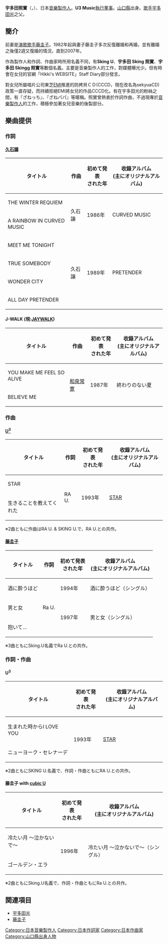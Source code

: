 {{Infobox Musician <!--Wikipedia:ウィキプロジェクト 音楽家を参照-->
| Name = 宇多田 照實
| Img = 
| Img_capt = 
| Img_size = <!-- サイズが250ピクセルに満たない場合のみ記入 -->
| Background = non_performing_personnel
| Alias = 
| Born = {{Birth date and age|1948|7|21}}
| Origin = {{JPN}}・[[山口縣|山口縣]]
| Instrument = <!-- 個人のみ -->
| Genre = 
| Occupation = [[音樂製作人|音樂製作人]]
| Years_active = 
| Label = 
| Associated_acts = [[宇多田光|宇多田光]]、[[藤圭子|藤圭子]]、[[U3_(音楽グループ)|U<sup>3</sup>]]
| Influences = 
| URL = 
| Notable_instruments = 
}}
'''宇多田照實'''（{{jpn|j=宇多田 照實|kn=うただ てるざね|rm=Utada Teruzane}}，{{bd|1948年|7月21日}}）、日本[[音樂製作人|音樂製作人]]。'''U3 Music'''[[執行董事|執行董事]]。[[山口縣|山口縣]]出身。[[歌手|歌手]][[宇多田光|宇多田光]]之父。

==簡介==
前妻是[[演歌|演歌]][[歌手|歌手]][[藤圭子|藤圭子]]。1982年起與妻子藤圭子多次反復離婚和再婚，並有離婚之後僅2週又復婚的情況，直到2007年。

作為製作人和作詞、作曲家時所用名義不同，有'''Sking U'''、'''宇多田 Sking 照實'''、'''宇多田 Skingg 照實'''等數個名義。主要是音樂製作人的工作，對媒體曝光少。但有時會在女兒的官網「Hikki's WEBSITE」Staff Diary部分發言。

對女兒所屬唱片公司東芝[[EMI|EMI]]推進的防拷貝ＣＤ(CCCD，現在改名為sekyuaCD)政策一直存疑，而持續拒絕EMI將女兒的作品CCCD化。有在宇多田光的粉絲之間，有『ざねっち』、『ざねパパ』等暱稱。照實曾熱衷於作詞作曲，不過現專於[[音樂製作人|音樂製作人]]的工作，積極參加著女兒音樂的後製部分。

==樂曲提供==
===作詞===
====[[久石譲|久石譲]]====
{| class="wikitable" style="text-align:center"
|-
! タイトル || 作曲 || 初めて発表<br/>された年 || 收錄アルバム<br>(主にオリジナルアルバム)  
|-
| THE WINTER REQUIEM
| rowspan="2" | 久石譲
| rowspan="2" | 1986年
| rowspan="2" | CURVED MUSIC
|-
| A RAINBOW IN CURVED MUSIC
|-
| MEET ME TONIGHT
| rowspan="4" | 久石譲
| rowspan="4" | 1989年
| rowspan="4" | PRETENDER
|-
| TRUE SOMEBODY
|-
| WONDER CITY
|-
| ALL DAY PRETENDER
|}

====J-WALK (現:[[JAYWALK|JAYWALK]])====
{| class="wikitable" style="text-align:center"
|-
! タイトル || 作曲 || 初めて発表<br/>された年 || 收錄アルバム<br>(主にオリジナルアルバム)  
|-
| YOU MAKE ME FEEL SO ALIVE
| rowspan="2" | [[和泉常寛|和泉常寛]]
| rowspan="2" | 1987年
| rowspan="2" | 終わりのない夏
|-
| BELIEVE ME
|}

===作曲===
====[[U3_(音楽グループ)|U<sup>3</sup>]]====
{| class="wikitable" style="text-align:center"
|-
! タイトル || 作詞 || 初めて発表<br/>された年 || 收錄アルバム<br>(主にオリジナルアルバム)  
|-
| STAR
| rowspan="2" | RA U.
| rowspan="2" | 1993年
| rowspan="2" | [[STAR_(U3)|STAR]]
|-
| 生きることを教えてくれた
|}
※2曲ともに作曲はRA U. & SKING U.で、RA U.との共作。

====[[藤圭子|藤圭子]]====
{| class="wikitable" style="text-align:center"
|-
! タイトル || 作詞 || 初めて発表<br/>された年 || 收錄アルバム<br>(主にオリジナルアルバム)  
|-
| 酒に酔うほど
| rowspan="3" | Ra U.
| 1994年
| 酒に酔うほど（シングル）
|-
| 男と女
| rowspan="2" | 1997年
| rowspan="2" | 男と女（シングル）
|-
| 抱いて…
|}
※3曲ともにSking.U名義でRa U.との共作。

===作詞・作曲===
====U<sup>3</sup>====
{| class="wikitable" style="text-align:center"
|-
! タイトル || 初めて発表<br/>された年 || 收錄アルバム<br>(主にオリジナルアルバム)  
|-
| 生まれた時からI LOVE YOU
| rowspan="2" | 1993年
| rowspan="2" | [[STAR_(U3)|STAR]]
|-
| ニューヨーク・セレナーデ
|}
※2曲ともにSKING U.名義で、作詞・作曲ともにRA U.との共作。

====藤圭子 with [[U3_(音楽グループ)|cubic U]]====
{| class="wikitable" style="text-align:center"
|-
! タイトル || 初めて発表<br/>された年 || 收錄アルバム<br>(主にオリジナルアルバム)  
|-
| 冷たい月 〜泣かないで〜
| rowspan="2" | 1996年
| rowspan="2" | 冷たい月 〜泣かないで〜（シングル）
|-
| ゴールデン・エラ
|}
※2曲ともにSking.U名義で、作詞・作曲ともにRa U.との共作。

==関連項目==
*[[宇多田光|宇多田光]]
*[[藤圭子|藤圭子]]

{{Utada Hikaru}}

{{Authority control}}
{{DEFAULTSORT:Utada Teruzane}}
[[Category:日本音樂製作人|Category:日本音樂製作人]]
[[Category:日本作詞家|Category:日本作詞家]]
[[Category:日本作曲家|Category:日本作曲家]]
[[Category:山口縣出身人物|Category:山口縣出身人物]]